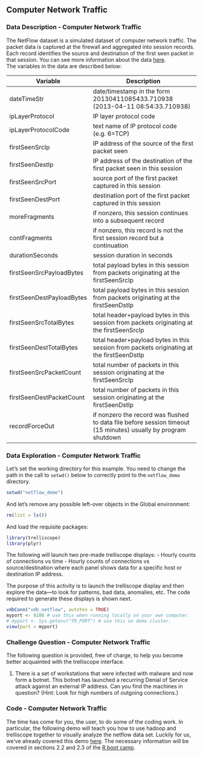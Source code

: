 ## Computer Network Traffic ##

### Data Description - Computer Network Traffic ###

The NetFlow dataset is a simulated dataset of computer network traffic. 
The packet data is captured at the firewall and aggregated into session
records. Each record identifies the source and destination of the first 
seen packet in that session. You can see more information about the data 
[here](http://hcil2.cs.umd.edu/newvarepository/VAST%20Challenge%202013/challenges/MC3%20-%20Big%20Marketing/).  
The variables in the data are described below:

Variable | Description
---------|-----------------
dateTimeStr | date/timestamp in the form 20130411085433.710938 (2013-04-11 08:54:33.710938)
ipLayerProtocol | IP layer protocol code
ipLayerProtocolCode | text name of IP protocol code (e.g. 6=TCP)
firstSeenSrcIp | IP address of the source of the first packet seen
firstSeenDestIp | IP address of the destination of the first packet seen in this session
firstSeenSrcPort | source port of the first packet captured in this session
firstSeenDestPort | destination port of the first packet captured in this session
moreFragments | if nonzero, this session continues into a subsequent record
contFragments | if nonzero, this record is not the first session record but a continuation
durationSeconds | session duration in seconds
firstSeenSrcPayloadBytes | total payload bytes in this session from packets originating at the firstSeenSrcIp
firstSeenDestPayloadBytes | total payload bytes in this session from packets originating at the firstSeenDstIp
firstSeenSrcTotalBytes | total header+payload bytes in this session from packets originating at the firstSeenSrcIp
firstSeenDestTotalBytes | total header+payload bytes in this session from packets originating at the firstSeenDstIp
firstSeenSrcPacketCount | total number of packets in this session originating at the firstSeenSrcIp
firstSeenDestPacketCount | total number of packets in this session originating at the firstSeenDstIp
recordForceOut | if nonzero the record was flushed to data file before session timeout (15 minutes) usually by program shutdown

### Data Exploration - Computer Network Traffic ###

Let's set the working directory for this example. You need to change the path in the call to `setwd()` below to correctly point to the `netflow_demo` directory.

```r
setwd("netflow_demo")
```

And let's remove any possible left-over objects in the Global environment:
```r
rm(list = ls())
```

And load the requisite packages:
```r
library(trelliscope)
library(plyr)
```

The following will launch two pre-made trelliscope displays:
- Hourly counts of connections vs time 
- Hourly counts of connections vs source/destination
where each panel shows data for a specific host or destination IP address. 

The purpose of this activity is to launch the trelliscope display and then explore the data---to look for patterns, bad data, anomalies, etc. The code required to generate these displays is shown next.

```r
vdbConn("vdb_netflow", autoYes = TRUE)
myport <- 8100 # use this when running locally on your own computer.
# myport <- Sys.getenv("TR_PORT") # use this on demo cluster.
view(port = myport)
```

### Challenge Question - Computer Network Traffic ###

The following question is provided, free of charge, to help you become better acquainted with the trelliscope interface.

1. There is a set of workstations that were infected with malware and now form a botnet. This botnet has launched a recurring Denial of Service attack against an external IP address. Can you find the machines in question? (Hint: Look for high numbers of outgoing connections.)

### Code - Computer Network Traffic ###

The time has come for you, the user, to do some of the coding work. In particular, the following demo will teach you how to use hadoop and trelliscope together to visually analyze the netflow data set. Luckily for us, we've already covered this demo [here](http://tessera.io/docs-r-intro-bootcamp/#activity-22-using-tessera-with-hadoop-to-analyze-large-data). The necessary information will be covered in sections 2.2 and 2.3 of the [R boot camp](http://tessera.io/docs-r-intro-bootcamp/).


